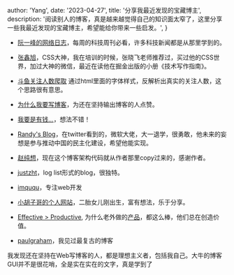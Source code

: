 
  author: 'Yang',
  date: '2023-04-27',
  title: '分享我最近发现的宝藏博主',
  description:
    '阅读别人的博客，真是越来越觉得自己的知识面太窄了，这里分享一些我最近发现的宝藏博主，希望能给你带来一些启发。',
}



- [阮一峰的网络日志](http://www.ruanyifeng.com/blog/)，每周的科技周刊必看，许多科技新闻都是从那里学到的。

- [张鑫旭](https://www.zhangxinxu.com/)，CSS大神，我在培训的时候，张晓飞老师推荐过，买过他的CSS世界，加过大神的微信，最近在读他在掘金出版的小册《技术写作指南》。

- [斗鱼关注人数爬取](https://cjting.me/2020/07/01/douyu-crawler-and-font-anti-crawling/) 通过html里面的字体样式，反解析出真实的关注人数，这个思路很有意思。

- [为什么我要写博客](https://www.lionad.art/articles/)，为还在坚持输出博客的人点赞。

- [我要是有钱...](https://www.owenyoung.com/blog/basic-income/)，想法不错！


- [Randy's Blog](https://lutaonan.com/)，在twitter看到的，微软大佬，大一退学，很勇敢，他未来的妄想是参与推动中国的民主化建设，希望他能实现。

- [赵纯想](https://me.revome.cn/)，现在这个博客架构代码就从作者那里copy过来的，感谢作者。

- [justzht](https://www.justzht.com/all/)，log list形式的blog，很独特。

- [imququ](https://imququ.com/)，专注web开发

- [小胡子哥的个人网站](https://www.barretlee.com/entry/)，二胎女儿刚出生，富有想法，乐于分享。

- [Effective > Productive](https://world.hey.com/jason/effective-productive-acfa210d), 为什么老外做的[产品](https://37signals.com)，都这么棒，他们总在创造价值。

- [paulgraham](http://paulgraham.com/)，我见过最复古的博客

我发现还在坚持在Web写博客的人，都是理想主义者，包括我自己。大牛的博客GUI并不是很花哨，全是实在实在的文字，真是学到了